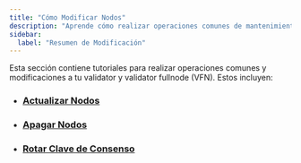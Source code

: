 ```yaml
---
title: "Cómo Modificar Nodos"
description: "Aprende cómo realizar operaciones comunes de mantenimiento en tu validator y validator fullnode (VFN) incluyendo actualizaciones, apagados, y rotación de claves."
sidebar:
  label: "Resumen de Modificación"
---
```


Esta sección contiene tutoriales para realizar operaciones comunes y modificaciones a tu validator y
validator fullnode (VFN). Estos incluyen:

- ### [Actualizar Nodos](/es/network/nodes/validator-node/modify-nodes/update-validator-node)
- ### [Apagar Nodos](/es/network/nodes/validator-node/modify-nodes/shutting-down-nodes)
- ### [Rotar Clave de Consenso](/es/network/nodes/validator-node/modify-nodes/rotate-consensus-key)
